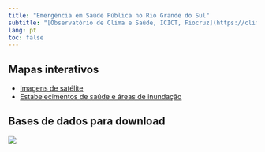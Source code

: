 ```yaml
---
title: "Emergência em Saúde Pública no Rio Grande do Sul"
subtitle: "[Observatório de Clima e Saúde, ICICT, Fiocruz](https://climaesaude.icict.fiocruz.br){target='_blank'}"
lang: pt
toc: false
---
```


## Mapas interativos

-   [Imagens de satélite](https://rfsaldanha.github.io/sauders/maps/imagens){target="_blank"}
-   [Estabelecimentos de saúde e áreas de inundação](https://rfsaldanha.github.io/sauders/maps/cnes){target="_blank"}

## Bases de dados para download

[![](https://zenodo.org/badge/DOI/10.5281/zenodo.11164564.svg)](https://doi.org/10.5281/zenodo.11164564){target="_blank"}
